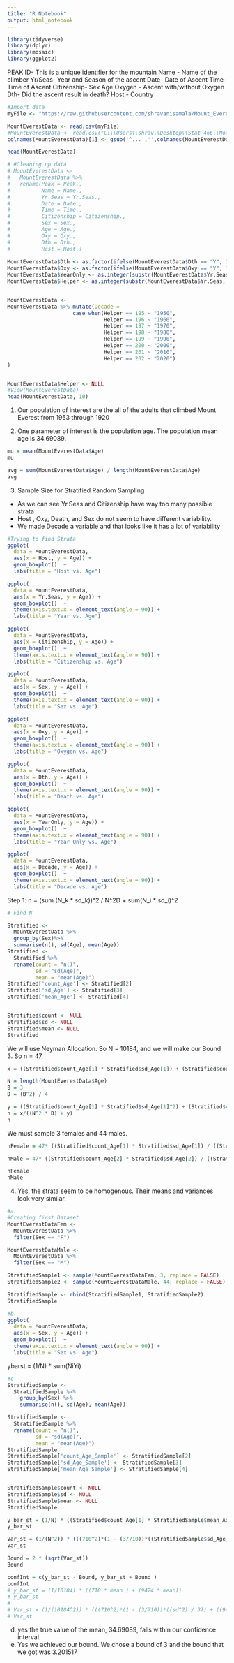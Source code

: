 ```yaml
---
title: "R Notebook"
output: html_notebook
---
```


```r
library(tidyverse)
library(dplyr)
library(mosaic)
library(ggplot2)
```

PEAK ID- This is a unique identifier for the mountain
Name - Name of the climber
Yr/Seas- Year and Season of the ascent
Date- Date of Ascent
Time- Time of Ascent
Citizenship-
Sex
Age
Oxygen - Ascent with/without Oxygen
Dth- Did the ascent result in death?
Host - Country

```r
#Import data
myFile <- "https://raw.githubusercontent.com/shravanisamala/Mount_Everest_Project/master/Mt_Everest_Ascent_Data.csv"

MountEverestData <- read.csv(myFile)
#MountEverestData <- read.csv("C:\\Users\\shrav\\Desktop\\Stat 466\\Mount_Everest_Project\\Mt_Everest_Ascent_Data.csv")
colnames(MountEverestData)[1] <- gsub('^...','',colnames(MountEverestData)[1])

head(MountEverestData)

# #Cleaning up data
# MountEverestData <- 
#   MountEverestData %>%
#   rename(Peak = Peak., 
#          Name = Name., 
#          Yr.Seas = Yr.Seas., 
#          Date = Date., 
#          Time = Time., 
#          Citizenship = Citizenship., 
#          Sex = Sex., 
#          Age = Age., 
#          Oxy = Oxy., 
#          Dth = Dth., 
#          Host = Host.)
  
MountEverestData$Dth <- as.factor(ifelse(MountEverestData$Dth == "Y", 1, 0)) #1 = death, 0 = alive
MountEverestData$Oxy <- as.factor(ifelse(MountEverestData$Oxy == "Y", 1, 0)) #1 = death, 0 = alive
MountEverestData$YearOnly <- as.integer(substr(MountEverestData$Yr.Seas, 1, 4))
MountEverestData$Helper <- as.integer(substr(MountEverestData$Yr.Seas, 1, 3))


MountEverestData <- 
MountEverestData %>% mutate(Decade =
                     case_when(Helper == 195 ~ "1950",
                               Helper == 196 ~ "1960",
                               Helper == 197 ~ "1970",
                               Helper == 198 ~ "1980",
                               Helper == 199 ~ "1990",
                               Helper == 200 ~ "2000",
                               Helper == 201 ~ "2010",
                               Helper == 202 ~ "2020")
)


MountEverestData$Helper <- NULL
#View(MountEverestData)
head(MountEverestData, 10)
```

1. Our population of interest are the all of the adults that climbed Mount Everest from 1953 through 1920

2. One parameter of interest is the population age. The population mean age is 34.69089. 
```r
mu = mean(MountEverestData$Age)
mu

avg = sum(MountEverestData$Age) / length(MountEverestData$Age)
avg
```
3. Sample Size for Stratified Random Sampling 
- As we can see Yr.Seas and Citizenship have way too many possible strata 
- Host , Oxy, Death, and Sex do not seem to have different variability. 
- We made Decade a variable and that looks like it has a lot of variability 
```r
#Trying to find Strata
ggplot(
  data = MountEverestData, 
  aes(x = Host, y = Age)) +
  geom_boxplot()  + 
  labs(title = "Host vs. Age")

ggplot(
  data = MountEverestData, 
  aes(x = Yr.Seas, y = Age)) +
  geom_boxplot()  + 
  theme(axis.text.x = element_text(angle = 90)) +
  labs(title = "Year vs. Age")

ggplot(
  data = MountEverestData, 
  aes(x = Citizenship, y = Age)) +
  geom_boxplot()  + 
  theme(axis.text.x = element_text(angle = 90)) +
  labs(title = "Citizenship vs. Age")

ggplot(
  data = MountEverestData, 
  aes(x = Sex, y = Age)) +
  geom_boxplot()  + 
  theme(axis.text.x = element_text(angle = 90)) +
  labs(title = "Sex vs. Age")

ggplot(
  data = MountEverestData, 
  aes(x = Oxy, y = Age)) +
  geom_boxplot()  + 
  theme(axis.text.x = element_text(angle = 90)) +
  labs(title = "Oxygen vs. Age")

ggplot(
  data = MountEverestData, 
  aes(x = Dth, y = Age)) +
  geom_boxplot()  + 
  theme(axis.text.x = element_text(angle = 90)) +
  labs(title = "Death vs. Age")

ggplot(
  data = MountEverestData, 
  aes(x = YearOnly, y = Age)) +
  geom_boxplot()  + 
  theme(axis.text.x = element_text(angle = 90)) +
  labs(title = "Year Only vs. Age")

ggplot(
  data = MountEverestData, 
  aes(x = Decade, y = Age)) +
  geom_boxplot()  + 
  theme(axis.text.x = element_text(angle = 90)) +
  labs(title = "Decade vs. Age")
```

Step 1: n = (sum (N_k * sd_k))^2 / N^2D + sum(N_i * sd_i)^2
```r
# Find N

Stratified <- 
  MountEverestData %>%
  group_by(Sex)%>%
  summarise(n(), sd(Age), mean(Age))
Stratified <- 
  Stratified %>%
  rename(count = "n()", 
         sd = "sd(Age)", 
         mean = "mean(Age)")
Stratified['count_Age'] <- Stratified[2]
Stratified['sd_Age'] <- Stratified[3]
Stratified['mean_Age'] <- Stratified[4]


Stratified$count <- NULL
Stratified$sd <- NULL
Stratified$mean <- NULL
Stratified

```

We will use Neyman Allocation. So N = 10184, and we will make our Bound 3. So n = 47
```r

x = ((Stratified$count_Age[1] * Stratified$sd_Age[1]) + (Stratified$count_Age[2] * Stratified$sd_Age[2]))^2

N = length(MountEverestData$Age)
B = 3
D = (B^2) / 4

y = ((Stratified$count_Age[1] * Stratified$sd_Age[1]^2) + (Stratified$count_Age[2] * Stratified$sd_Age[2]^2))
n = x/((N^2 * D) + y)
n
```
We must sample 3 females and 44 males. 
```r
nFemale = 47* ((Stratified$count_Age[1] * Stratified$sd_Age[1]) / ((Stratified$count_Age[1] * Stratified$sd_Age[1]) + (Stratified$count_Age[2] * Stratified$sd_Age[2])))

nMale = 47* ((Stratified$count_Age[2] * Stratified$sd_Age[2]) / ((Stratified$count_Age[1] * Stratified$sd_Age[1]) + (Stratified$count_Age[2] * Stratified$sd_Age[2])))

nFemale
nMale
```

4. Yes, the strata seem to be homogenous. Their means and variances look very similar.
```r
#a. 
#Creating first Dataset
MountEverestDataFem <- 
  MountEverestData %>%
  filter(Sex == "F")

MountEverestDataMale <- 
  MountEverestData %>%
  filter(Sex == "M")

StratifiedSample1 <- sample(MountEverestDataFem, 3, replace = FALSE)
StratifiedSample2 <- sample(MountEverestDataMale, 44, replace = FALSE)

StratifiedSample <- rbind(StratifiedSample1, StratifiedSample2)
StratifiedSample

#b. 
ggplot(
  data = MountEverestData, 
  aes(x = Sex, y = Age)) +
  geom_boxplot()  + 
  theme(axis.text.x = element_text(angle = 90)) +
  labs(title = "Sex vs. Age")
```
ybarst = (1/N) * sum(NiYi)
```r
#c 
StratifiedSample <- 
  StratifiedSample %>%
    group_by(Sex) %>%
    summarise(n(), sd(Age), mean(Age))

StratifiedSample <- 
  StratifiedSample %>%
  rename(count = "n()", 
         sd = "sd(Age)", 
         mean = "mean(Age)")
StratifiedSample
StratifiedSample['count_Age_Sample'] <- StratifiedSample[2]
StratifiedSample['sd_Age_Sample'] <- StratifiedSample[3]
StratifiedSample['mean_Age_Sample'] <- StratifiedSample[4]


StratifiedSample$count <- NULL
StratifiedSample$sd <- NULL
StratifiedSample$mean <- NULL
StratifiedSample

y_bar_st = (1/N) * ((Stratified$count_Age[1] * StratifiedSample$mean_Age_Sample[1]) + (Stratified$count_Age[2] * StratifiedSample$mean_Age_Sample[2]))
y_bar_st

Var_st = (1/(N^2)) * (((710^2)*(1 - (3/710))*((StratifiedSample$sd_Age_Sample[1]^2) / 3)) + ((9474^2)*(1 - (44/9474)) * ((StratifiedSample$sd_Age_Sample[2]^2) / 44)))
Var_st

Bound = 2 * (sqrt(Var_st))
Bound

confInt = c(y_bar_st - Bound, y_bar_st + Bound )
confInt
# y_bar_st = (1/10184) * ((710 * mean ) + (9474 * mean))
# y_bar_st
# 
# Var_st = (1/(10184^2)) * (((710^2)*(1 - (3/710))*((sd^2) / 3)) + ((9474^2)*(1 - (44/9474)) * ((sd^2) / 44)))
# Var_st

```

d. yes the true value of the mean, 34.69089, falls within our confidence interval. 
e. Yes we achieved our bound. We chose a bound of 3 and the bound that we got was 3.201517
